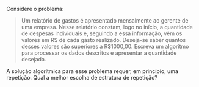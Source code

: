 <!-- Qual usar? Repetição definida prefixada (Relatório) -->
::: {#exr-0016}
Considere o problema:

> Um relatório de gastos é apresentado mensalmente ao gerente de uma empresa. Nesse relatório constam, logo no início, a quantidade de despesas individuais e, seguindo a essa informação, vêm os valores em R$ de cada gasto realizado. Deseja-se saber quantos desses valores são superiores a R$1000,00. Escreva um algoritmo para processar os dados descritos e apresentar a quantidade desejada.

A solução algorítmica para esse problema requer, em princípio, uma repetição.
Qual a melhor escolha de estrutura de repetição?
:::
